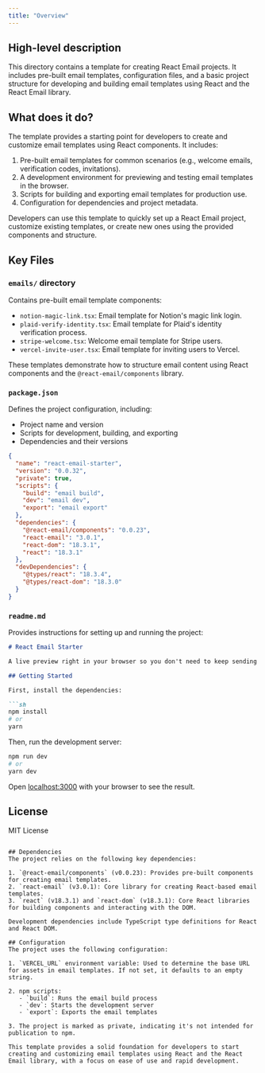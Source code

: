 ```yaml
---
title: "Overview"
---
```


## High-level description
This directory contains a template for creating React Email projects. It includes pre-built email templates, configuration files, and a basic project structure for developing and building email templates using React and the React Email library.

## What does it do?
The template provides a starting point for developers to create and customize email templates using React components. It includes:

1. Pre-built email templates for common scenarios (e.g., welcome emails, verification codes, invitations).
2. A development environment for previewing and testing email templates in the browser.
3. Scripts for building and exporting email templates for production use.
4. Configuration for dependencies and project metadata.

Developers can use this template to quickly set up a React Email project, customize existing templates, or create new ones using the provided components and structure.

## Key Files

### `emails/` directory
Contains pre-built email template components:

- `notion-magic-link.tsx`: Email template for Notion's magic link login.
- `plaid-verify-identity.tsx`: Email template for Plaid's identity verification process.
- `stripe-welcome.tsx`: Welcome email template for Stripe users.
- `vercel-invite-user.tsx`: Email template for inviting users to Vercel.

These templates demonstrate how to structure email content using React components and the `@react-email/components` library.

### `package.json`
Defines the project configuration, including:

- Project name and version
- Scripts for development, building, and exporting
- Dependencies and their versions

```json
{
  "name": "react-email-starter",
  "version": "0.0.32",
  "private": true,
  "scripts": {
    "build": "email build",
    "dev": "email dev",
    "export": "email export"
  },
  "dependencies": {
    "@react-email/components": "0.0.23",
    "react-email": "3.0.1",
    "react-dom": "18.3.1",
    "react": "18.3.1"
  },
  "devDependencies": {
    "@types/react": "18.3.4",
    "@types/react-dom": "18.3.0"
  }
}
```

### `readme.md`
Provides instructions for setting up and running the project:

```markdown
# React Email Starter

A live preview right in your browser so you don't need to keep sending real emails during development.

## Getting Started

First, install the dependencies:

```sh
npm install
# or
yarn
```

Then, run the development server:

```sh
npm run dev
# or
yarn dev
```

Open [localhost:3000](http://localhost:3000) with your browser to see the result.

## License

MIT License
```

## Dependencies
The project relies on the following key dependencies:

1. `@react-email/components` (v0.0.23): Provides pre-built components for creating email templates.
2. `react-email` (v3.0.1): Core library for creating React-based email templates.
3. `react` (v18.3.1) and `react-dom` (v18.3.1): Core React libraries for building components and interacting with the DOM.

Development dependencies include TypeScript type definitions for React and React DOM.

## Configuration
The project uses the following configuration:

1. `VERCEL_URL` environment variable: Used to determine the base URL for assets in email templates. If not set, it defaults to an empty string.

2. npm scripts:
   - `build`: Runs the email build process
   - `dev`: Starts the development server
   - `export`: Exports the email templates

3. The project is marked as private, indicating it's not intended for publication to npm.

This template provides a solid foundation for developers to start creating and customizing email templates using React and the React Email library, with a focus on ease of use and rapid development.